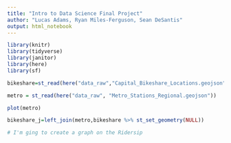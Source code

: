```yaml
---
title: "Intro to Data Science Final Project"
author: "Lucas Adams, Ryan Miles-Ferguson, Sean DeSantis"
output: html_notebook
---
```


```r
library(knitr)
library(tidyverse)
library(janitor)
library(here)
library(sf)
```

```r
bikeshare=st_read(here("data_raw","Capital_Bikeshare_Locations.geojson"))
```

```r
metro = st_read(here("data_raw", "Metro_Stations_Regional.geojson"))
```
```r
plot(metro)
```


```r
bikeshare_j=left_join(metro,bikeshare %>% st_set_geometry(NULL))
```

```r
# I'm ging to create a graph on the Ridersip
```